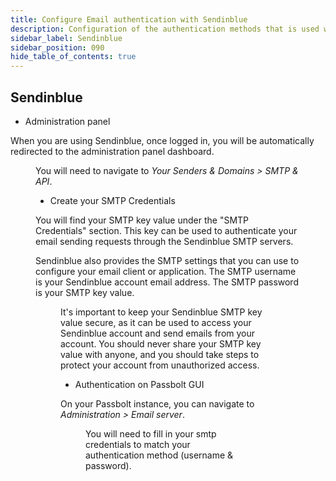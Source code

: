 ```yaml
---
title: Configure Email authentication with Sendinblue
description: Configuration of the authentication methods that is used with SMTP for Sendinblue
sidebar_label: Sendinblue
sidebar_position: 090
hide_table_of_contents: true
---
```


<EmailServerConfigurationIntroduction/>

## Sendinblue

- Administration panel

When you are using Sendinblue, once logged in, you will be automatically redirected to the administration panel dashboard.

<Figure
  src="/img/help/2023/02/smtp-sendinblue-credentials-panel.png"
  caption="Sendinblue - SMTP Credentials Panel"
  alt="Sendinblue - SMTP Credentials Panel"
/>

You will need to navigate to *Your Senders & Domains > SMTP & API*.

- Create your SMTP Credentials

You will find your SMTP key value under the "SMTP Credentials" section. This key can be used to authenticate your email sending requests through the Sendinblue SMTP servers.

Sendinblue also provides the SMTP settings that you can use to configure your email client or application. The SMTP username is your Sendinblue account email address. The SMTP password is your SMTP key value.

<Figure
  src="/img/help/2023/02/smtp-sendinblue-credentials-example.png"
  caption="Sendinblue - SMTP Credentials"
  alt="Sendinblue - SMTP Credentials "
/>

It's important to keep your Sendinblue SMTP key value secure, as it can be used to access your Sendinblue account and send emails from your account. You should never share your SMTP key value with anyone, and you should take steps to protect your account from unauthorized access.

- Authentication on Passbolt GUI

On your Passbolt instance, you can navigate to *Administration > Email server*.

<Figure
  src="/img/help/2023/02/smtp-sendgrid-authentication.png"
  caption="Passbolt - Email authentication"
  alt="Passbolt - Email authentication"
/>

You will need to fill in your smtp credentials to match your authentication method (username & password).

<TestYourEmailConfiguration/>
